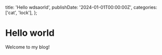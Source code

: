   title: 'Hello wdsaorld',
  publishDate: '2024-01-01T00:00:00Z',
  categories: ['cat', 'lock'],
};

# Hello world

Welcome to my blog!

